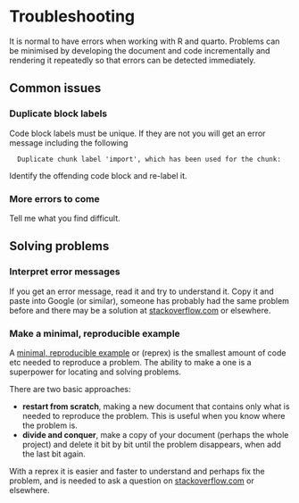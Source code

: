 # Troubleshooting

It is normal to have errors when working with R and quarto.
Problems can be minimised by developing the document and code incrementally and rendering it repeatedly so that errors can be detected immediately.


## Common issues

### Duplicate block labels

Code block labels must be unique. 
If they are not you will get an error message including the following

```
  Duplicate chunk label 'import', which has been used for the chunk:
```

Identify the offending code block and re-label it.

### More errors to come

Tell me what you find difficult.

## Solving problems

### Interpret error messages

If you get an error message, read it and try to understand it. 
Copy it and paste into Google (or similar), someone has probably had the same problem before and there may be a solution at [stackoverflow.com](https://stackoverflow.com/) or elsewhere.

### Make a minimal, reproducible example 

A [minimal, reproducible example](https://stackoverflow.com/help/minimal-reproducible-example) or (reprex) is the smallest amount of code etc needed to reproduce a problem.
The ability to make a one is a superpower for locating and solving problems.

There are two basic approaches:

- **restart from scratch**, making a new document that contains only what is needed to reproduce the problem. This is useful when you know where the problem is.
- **divide and conquer**, make a copy of your document (perhaps the whole project) and delete it bit by bit until the problem disappears, when add the last bit again.

With a reprex it is easier and faster to understand and perhaps fix the problem, and is needed to ask a question on [stackoverflow.com](https://stackoverflow.com/) or elsewhere.



